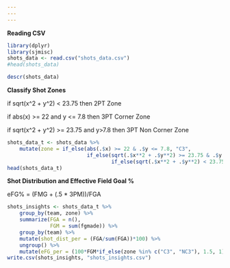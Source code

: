 ```yaml
---
---
---
```


**Reading CSV**

```r
library(dplyr)
library(sjmisc)
shots_data <- read.csv("shots_data.csv")
#head(shots_data)
```

```r
descr(shots_data)
```

**Classify Shot Zones**

if sqrt(x\^2 + y\^2) \< 23.75 then 2PT Zone

if abs(x) \>= 22 and y \<= 7.8 then 3PT Corner Zone

if sqrt(x\^2 + y\^2) \>= 23.75 and y\>7.8 then 3PT Non Corner Zone

```r
shots_data_t <- shots_data %>%
    mutate(zone = if_else(abs(.$x) >= 22 & .$y <= 7.8, "C3",
                          if_else(sqrt(.$x**2 + .$y**2) >= 23.75 & .$y > 7.8, "NC3",
                                  if_else(sqrt(.$x**2 + .$y**2) < 23.75, "2PT", "UNKOWN"))))
head(shots_data_t)
```

**Shot Distribution and Effective Field Goal %**

eFG% = (FMG + (.5 \* 3PM))/FGA

```r
shots_insights <- shots_data_t %>%
    group_by(team, zone) %>%
    summarize(FGA = n(),
              FGM = sum(fgmade)) %>%
    group_by(team) %>%
    mutate(shot_dist_per = (FGA/sum(FGA))*100) %>%
    ungroup() %>%
    mutate(eFG_per = (100*FGM*if_else(zone %in% c("C3", "NC3"), 1.5, 1)/FGA))
write.csv(shots_insights, "shots_insights.csv")
```
